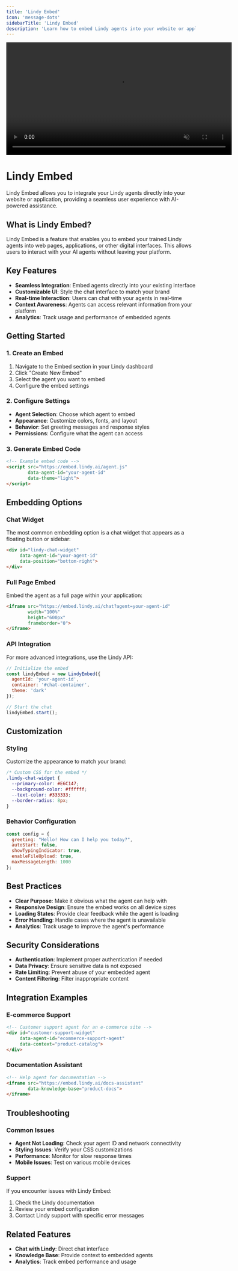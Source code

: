 ```yaml
---
title: 'Lindy Embed'
icon: 'message-dots'
sidebarTitle: 'Lindy Embed'
description: 'Learn how to embed Lindy agents into your website or application'
---
```


<div style={{ display: 'flex', justifyContent: 'center', margin: '2rem 0' }}>
  <div className="video-card">
    <video
      src="/videos/triggers.mp4"
      width="600"
      autoPlay
      muted
      loop
      playsInline
      style={{ display: 'block', width: '100%' }}
    />
  </div>
</div>

# Lindy Embed

Lindy Embed allows you to integrate your Lindy agents directly into your website or application, providing a seamless user experience with AI-powered assistance.

## What is Lindy Embed?

Lindy Embed is a feature that enables you to embed your trained Lindy agents into web pages, applications, or other digital interfaces. This allows users to interact with your AI agents without leaving your platform.

## Key Features

- **Seamless Integration**: Embed agents directly into your existing interface
- **Customizable UI**: Style the chat interface to match your brand
- **Real-time Interaction**: Users can chat with your agents in real-time
- **Context Awareness**: Agents can access relevant information from your platform
- **Analytics**: Track usage and performance of embedded agents

## Getting Started

### 1. Create an Embed

1. Navigate to the Embed section in your Lindy dashboard
2. Click "Create New Embed"
3. Select the agent you want to embed
4. Configure the embed settings

### 2. Configure Settings

- **Agent Selection**: Choose which agent to embed
- **Appearance**: Customize colors, fonts, and layout
- **Behavior**: Set greeting messages and response styles
- **Permissions**: Configure what the agent can access

### 3. Generate Embed Code

```html
<!-- Example embed code -->
<script src="https://embed.lindy.ai/agent.js" 
        data-agent-id="your-agent-id"
        data-theme="light">
</script>
```

## Embedding Options

### Chat Widget

The most common embedding option is a chat widget that appears as a floating button or sidebar:

```html
<div id="lindy-chat-widget" 
     data-agent-id="your-agent-id"
     data-position="bottom-right">
</div>
```

### Full Page Embed

Embed the agent as a full page within your application:

```html
<iframe src="https://embed.lindy.ai/chat?agent=your-agent-id"
        width="100%"
        height="600px"
        frameborder="0">
</iframe>
```

### API Integration

For more advanced integrations, use the Lindy API:

```javascript
// Initialize the embed
const lindyEmbed = new LindyEmbed({
  agentId: 'your-agent-id',
  container: '#chat-container',
  theme: 'dark'
});

// Start the chat
lindyEmbed.start();
```

## Customization

### Styling

Customize the appearance to match your brand:

```css
/* Custom CSS for the embed */
.lindy-chat-widget {
  --primary-color: #E6C147;
  --background-color: #ffffff;
  --text-color: #333333;
  --border-radius: 8px;
}
```

### Behavior Configuration

```javascript
const config = {
  greeting: "Hello! How can I help you today?",
  autoStart: false,
  showTypingIndicator: true,
  enableFileUpload: true,
  maxMessageLength: 1000
};
```

## Best Practices

- **Clear Purpose**: Make it obvious what the agent can help with
- **Responsive Design**: Ensure the embed works on all device sizes
- **Loading States**: Provide clear feedback while the agent is loading
- **Error Handling**: Handle cases where the agent is unavailable
- **Analytics**: Track usage to improve the agent's performance

## Security Considerations

- **Authentication**: Implement proper authentication if needed
- **Data Privacy**: Ensure sensitive data is not exposed
- **Rate Limiting**: Prevent abuse of your embedded agent
- **Content Filtering**: Filter inappropriate content

## Integration Examples

### E-commerce Support

```html
<!-- Customer support agent for an e-commerce site -->
<div id="customer-support-widget"
     data-agent-id="ecommerce-support-agent"
     data-context="product-catalog">
</div>
```

### Documentation Assistant

```html
<!-- Help agent for documentation -->
<iframe src="https://embed.lindy.ai/docs-assistant"
        data-knowledge-base="product-docs">
</iframe>
```

## Troubleshooting

### Common Issues

- **Agent Not Loading**: Check your agent ID and network connectivity
- **Styling Issues**: Verify your CSS customizations
- **Performance**: Monitor for slow response times
- **Mobile Issues**: Test on various mobile devices

### Support

If you encounter issues with Lindy Embed:
1. Check the Lindy documentation
2. Review your embed configuration
3. Contact Lindy support with specific error messages

## Related Features

- **Chat with Lindy**: Direct chat interface
- **Knowledge Base**: Provide context to embedded agents
- **Analytics**: Track embed performance and usage 